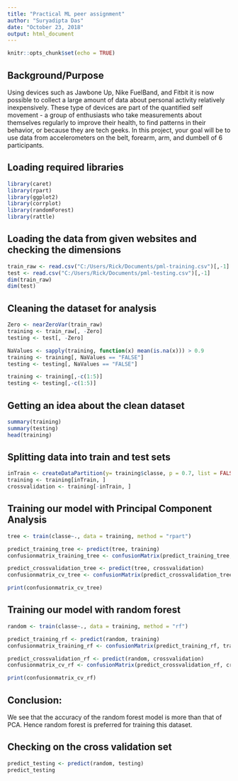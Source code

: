 ---
title: "Practical ML peer assignment"
author: "Suryadipta Das"
date: "October 23, 2018"
output: html_document
---


```{r setup, include=FALSE}
knitr::opts_chunk$set(echo = TRUE)
```

## Background/Purpose

Using devices such as Jawbone Up, Nike FuelBand, and Fitbit it is now possible to collect a large amount of data about personal activity relatively inexpensively. These type of devices are part of the quantified self movement - a group of enthusiasts who take measurements about themselves regularly to improve their health, to find patterns in their behavior, or because they are tech geeks. In this project, your goal will be to use data from accelerometers on the belt, forearm, arm, and dumbell of 6 participants. 

## Loading required libraries

```{r}
library(caret)
library(rpart)
library(ggplot2)
library(corrplot)
library(randomForest)
library(rattle)
```

## Loading the data from given websites and checking the dimensions

```{r}
train_raw <- read.csv("C:/Users/Rick/Documents/pml-training.csv")[,-1]
test <- read.csv("C:/Users/Rick/Documents/pml-testing.csv")[,-1]
dim(train_raw)
dim(test)
```

## Cleaning the dataset for analysis

```{r}
Zero <- nearZeroVar(train_raw)
training <- train_raw[, -Zero]
testing <- test[, -Zero]

NaValues <- sapply(training, function(x) mean(is.na(x))) > 0.9
training <- training[, NaValues == "FALSE"]
testing <- testing[, NaValues == "FALSE"]

training <- training[,-c(1:5)]
testing <- testing[,-c(1:5)]

```

## Getting an idea about the clean dataset

```{r}
summary(training)
summary(testing)
head(training)

```

## Splitting data into train and test sets
```{r}
inTrain <- createDataPartition(y= training$classe, p = 0.7, list = FALSE)
training <- training[inTrain, ]
crossvalidation <- training[-inTrain, ]
```

## Training our model with Principal Component Analysis
```{r}
tree <- train(classe~., data = training, method = "rpart")

predict_training_tree <- predict(tree, training)
confusionmatrix_training_tree <- confusionMatrix(predict_training_tree, training$classe)

predict_crossvalidation_tree <- predict(tree, crossvalidation)
confusionmatrix_cv_tree <- confusionMatrix(predict_crossvalidation_tree, crossvalidation$classe)

print(confusionmatrix_cv_tree)

```

## Training our model with random forest
```{r}
random <- train(classe~., data = training, method = "rf")

predict_training_rf <- predict(random, training)
confusionmatrix_training_rf <- confusionMatrix(predict_training_rf, training$classe)

predict_crossvalidation_rf <- predict(random, crossvalidation)
confusionmatrix_cv_rf <- confusionMatrix(predict_crossvalidation_rf, crossvalidation$classe)

print(confusionmatrix_cv_rf)

```

## Conclusion:
We see that the accuracy of the random forest model is more than that of PCA. Hence random forest is preferred for training this dataset.

## Checking on the cross validation set

```{r}
predict_testing <- predict(random, testing)
predict_testing

```